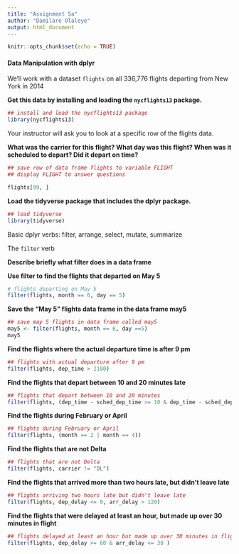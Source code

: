 ```yaml
---
title: "Assignment 5a"
author: "Damilare Olaleye"
output: html_document
---
```


```r
knitr::opts_chunk$set(echo = TRUE)
```

#### Data Manipulation with dplyr

We'll work with a dataset ```flights``` on all 336,776 flights departing from New York in 2014

**Get this data by installing and loading the ```nycflights13``` package.**

```r
## install and load the nycflights13 package
library(nycflights13)
```

Your instructor will ask you to look at a specific row of the flights data.  

**What was the carrier for this flight?  What day was this flight?  When was it scheduled to depart?  Did it depart on time?** 

```r
## save row of data frame flights to variable FLIGHT
## display FLIGHT to answer questions

flights[99, ]
```

**Load the tidyverse package that includes the dplyr package.**

```r
## load tidyverse
library(tidyverse)
```

Basic dplyr verbs:  filter, arrange, select, mutate, summarize

The ```filter``` verb

**Describe briefly what filter does in a data frame**

**Use filter to find the flights that departed on May 5**

```r
# flights departing on May 5
filter(flights, month == 6, day == 5)
```

**Save the "May 5" flights data frame in the data frame may5 **

```r
## save may 5 flights in data frame called may5
may5 <- filter(flights, month == 6, day ==5)
may5
```

**Find the flights where the actual departure time is after 9 pm**

```r
## flights with actual departure after 9 pm
filter(flights, dep_time > 2100)

```

**Find the flights that depart between 10 and 20 minutes late**

```r
## flights that depart between 10 and 20 minutes
filter(flights, (dep_time - sched_dep_time >= 10 & dep_time - sched_dep_time <= 20))
```

**Find the flights during February or April**

```r
## flights during February or April
filter(flights, (month == 2 | month == 4))

```

**Find the flights that are not Delta**

```r
## flights that are not Delta
filter(flights, carrier != "DL")
```

**Find the flights that arrived more than two hours late, but didn't leave late**

```r
## flights arriving two hours late but didn't leave late
filter(flights, dep_delay <= 0, arr_delay > 120)
```

**Find the flights that were delayed at least an hour, but made up over 30 minutes in flight**

```r
## flights delayed at least an hour but made up over 30 minutes in flight
filter(flights, dep_delay >= 60 & arr_delay <= 30 )
```




